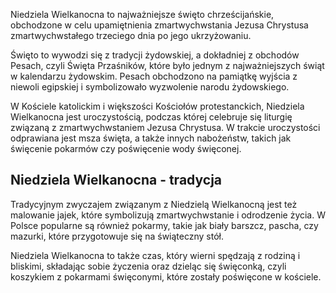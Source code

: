 Niedziela Wielkanocna to najważniejsze święto chrześcijańskie, obchodzone w celu upamiętnienia zmartwychwstania Jezusa Chrystusa zmartwychwstałego trzeciego dnia po jego ukrzyżowaniu.

Święto to wywodzi się z tradycji żydowskiej, a dokładniej z obchodów Pesach, czyli Święta Przaśników, które było jednym z najważniejszych świąt w kalendarzu żydowskim. Pesach obchodzono na pamiątkę wyjścia z niewoli egipskiej i symbolizowało wyzwolenie narodu żydowskiego.

W Kościele katolickim i większości Kościołów protestanckich, Niedziela Wielkanocna jest uroczystością, podczas której celebruje się liturgię związaną z zmartwychwstaniem Jezusa Chrystusa. W trakcie uroczystości odprawiana jest msza święta, a także innych nabożeństw, takich jak święcenie pokarmów czy poświęcenie wody święconej.

## Niedziela Wielkanocna - tradycja

Tradycyjnym zwyczajem związanym z Niedzielą Wielkanocną jest też malowanie jajek, które symbolizują zmartwychwstanie i odrodzenie życia. W Polsce popularne są również pokarmy, takie jak biały barszcz, pascha, czy mazurki, które przygotowuje się na świąteczny stół.

Niedziela Wielkanocna to także czas, który wierni spędzają z rodziną i bliskimi, składając sobie życzenia oraz dzieląc się święconką, czyli koszykiem z pokarmami święconymi, które zostały poświęcone w kościele.
